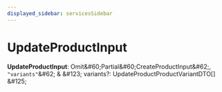 ```yaml
---
displayed_sidebar: servicesSidebar
---
```



# UpdateProductInput

 **UpdateProductInput**: Omit\&#60;Partial\&#60;CreateProductInput\&#62;, `"variants"`\&#62; & \&#123; variants?: UpdateProductProductVariantDTO[]  \&#125;
